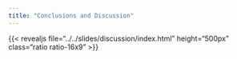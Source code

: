 ```yaml
---
title: "Conclusions and Discussion"
---
```




{{< revealjs file="../../slides/discussion/index.html" height="500px" class="ratio ratio-16x9" >}}